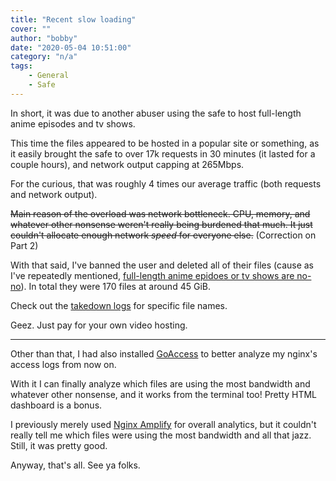 ```yaml
---
title: "Recent slow loading"
cover: ""
author: "bobby"
date: "2020-05-04 10:51:00"
category: "n/a"
tags:
    - General
    - Safe
---
```


In short, it was due to another abuser using the safe to host full-length anime episodes and tv shows.

This time the files appeared to be hosted in a popular site or something, as it easily brought the safe to over 17k requests in 30 minutes (it lasted for a couple hours), and network output capping at 265Mbps.

For the curious, that was roughly 4 times our average traffic (both requests and network output).

~~Main reason of the overload was network bottleneck. CPU, memory, and whatever other nonsense weren't really being burdened that much. It just couldn't allocate enough network *speed* for everyone else.~~ (Correction on Part 2)

With that said, I've banned the user and deleted all of their files (cause as I've repeatedly mentioned, [full-length anime epidoes or tv shows are no-no](/test-some-embeds)). In total they were 170 files at around 45 GiB.

Check out the [takedown logs](/takedown-logs) for specific file names.

Geez. Just pay for your own video hosting.

---

Other than that, I had also installed [GoAccess](https://goaccess.io/) to better analyze my nginx's access logs from now on.

With it I can finally analyze which files are using the most bandwidth and whatever other nonsense, and it works from the terminal too! Pretty HTML dashboard is a bonus.

I previously merely used [Nginx Amplify](https://amplify.nginx.com/docs/guide-introduction.html) for overall analytics, but it couldn't really tell me which files were using the most bandwidth and all that jazz. Still, it was pretty good.

Anyway, that's all. See ya folks.
